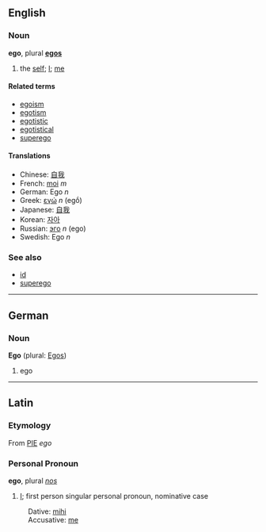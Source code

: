 ==English==
===Noun===
'''ego''', plural '''[[egos]]'''

# the [[self]]; [[I]]; [[me]]

====Related terms====
*[[egoism]]
*[[egotism]]
*[[egotistic]]
*[[egotistical]]
*[[superego]]

====Translations====
*Chinese: [[自我]]
*French: [[moi]] ''m''
*German: Ego ''n''
*Greek: [[εγώ]] ''n'' (egṓ)
*Japanese: [[自我]]
*Korean: [[자아]]
*Russian: [[эго]] ''n'' (ego)
*Swedish: Ego ''n''

===See also===
*[[id]]
*[[superego]]

----

==German==
===Noun===
'''Ego''' (plural: [[Egos]])

# ego

----

==Latin==
===Etymology===
From [[PIE]] ''ego''

===Personal Pronoun===
'''ego''', plural ''[[nos]]''

# [[I]]; first person singular personal pronoun, nominative case

:Dative: [[mihi]]
:Accusative: [[me]]